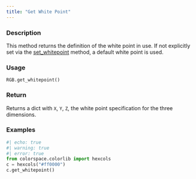 ```yaml
---
title: "Get White Point"
---
```


### Description

This method returns the definition of the white point in use. If not
explicitly set via the [set_whitepoint](colorspace.colorlib.RGB.set_whitepoint.qmd) method, a default white
point is used.

### Usage

<pre><code class='language-python'>RGB.get_whitepoint()</code></pre>

### Return

Returns a dict with `X`, `Y`, `Z`, the white point specification
for the three dimensions.

### Examples

```python
#| echo: true
#| warning: true
#| error: true
from colorspace.colorlib import hexcols
c = hexcols("#ff0000")
c.get_whitepoint()
```



